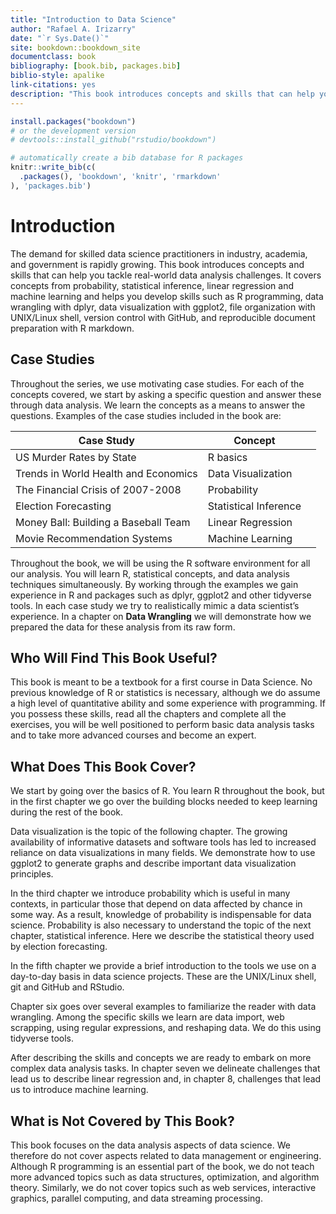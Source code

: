```yaml
--- 
title: "Introduction to Data Science"
author: "Rafael A. Irizarry"
date: "`r Sys.Date()`"
site: bookdown::bookdown_site
documentclass: book
bibliography: [book.bib, packages.bib]
biblio-style: apalike
link-citations: yes
description: "This book introduces concepts and skills that can help you tackle real-world data analysis challenges. It covers concepts from probability, statistical inference, linear regression and machine learning and helps you develop skills such as R programming, data wrangling with dplyr, data visualization with ggplot2, file organization with UNIX/Linux shell, version control with GitHub, and reproducible document preparation with R markdown."
---
```



```r
install.packages("bookdown")
# or the development version
# devtools::install_github("rstudio/bookdown")
```

```r
# automatically create a bib database for R packages
knitr::write_bib(c(
  .packages(), 'bookdown', 'knitr', 'rmarkdown'
), 'packages.bib')
```

# Introduction {-}

The demand for skilled data science practitioners in industry, academia, and government is rapidly growing. This book introduces concepts and skills that can help you tackle real-world data analysis challenges. It covers concepts from probability, statistical inference, linear regression and machine learning and helps you develop skills such as R programming, data wrangling with dplyr, data visualization with ggplot2, file organization with UNIX/Linux shell, version control with GitHub, and reproducible document preparation with R markdown. 

## Case Studies {-}
Throughout the series, we use motivating case studies. For each of the concepts covered, we start by asking a specific question and answer these through data analysis. We learn the concepts as a means to answer the questions. Examples of the case studies included in the book are:

| Case Study | Concept | 
| ---- | ---| --- |
| US Murder Rates by State |  R basics |
| Trends in World Health and Economics | Data Visualization | 
| The Financial Crisis of 2007-2008 | Probability |
| Election Forecasting | Statistical Inference |  
| Money Ball: Building a Baseball Team | Linear Regression |
| Movie Recommendation Systems | Machine Learning | 

Throughout the book, we will be using the R software environment for all our analysis. You will learn R, statistical concepts, and data analysis techniques simultaneously. By working through the examples we gain experience in R and packages such as dplyr, ggplot2 and other tidyverse tools. In each case study we try to realistically mimic a data scientist’s experience. In a chapter on **Data Wrangling** we will demonstrate how we prepared the data for these analysis from its raw form.

## Who Will Find This Book Useful? {-}

This book is meant to be a textbook for a first course in Data Science. No previous knowledge of R or statistics is necessary, although we do assume a high level of quantitative ability and some experience with programming. 
If you possess these skills, read all the chapters and complete all the exercises, you will be well positioned to perform basic data analysis tasks and to take more advanced courses and become an expert.

## What Does This Book Cover? {-}

We start by going over the basics of R. You learn R throughout the book, but in the first chapter we go over the building blocks needed to keep learning during the rest of the book. 

Data visualization is the topic of the following chapter. The growing availability of informative datasets and software tools has led to increased reliance on data visualizations in many fields. We demonstrate how to use ggplot2 to generate graphs and describe important data visualization principles.

In the third chapter we introduce probability which is useful in many contexts, in particular those that depend on data affected by chance in some way. As a result, knowledge of probability is indispensable for data science. Probability is also necessary to understand the topic of the next chapter, statistical inference. Here we describe the statistical theory used by election forecasting. 

In the fifth chapter we provide a brief introduction to the tools we use on a day-to-day basis in data science projects. These are the UNIX/Linux shell, git and GitHub and RStudio. 

Chapter six goes over several examples to familiarize the reader with data wrangling. Among the specific skills we learn are data import, web scrapping, using regular expressions, and reshaping data. We do this using tidyverse tools.

After describing the skills and concepts we are ready to embark on more complex data analysis tasks. In chapter seven we delineate challenges that lead us to describe linear regression and, in chapter 8, challenges that lead us to introduce machine learning.

## What is Not Covered by This Book? {-}

This book focuses on the data analysis aspects of data science. We therefore do not cover aspects related to data management or engineering. Although R programming is an essential part of the book, we do not teach more advanced topics such as data structures, optimization, and algorithm theory. Similarly, we do not cover topics such as web services, interactive graphics, parallel computing, and data streaming processing.
